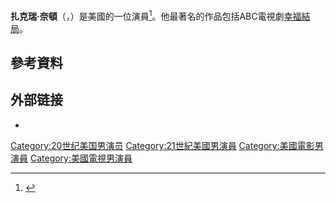 {{Infobox person
|image = Zachary Knighton 2010.jpg
|imagesize = 
| caption     =
|name = Zachary Knighton
|birth_date = {{Birth date and age|mf=yes|1978|10|25}}
|birth_place = 美國[[亞歷山德里亞_(維吉尼亞州)|亞歷山德里亞 (維吉尼亞州)]]
|birth_name = Zachary Andrew Knighton
|occupation = 演員
|yearsactive = 2000–現在
|spouse = Hang Knighton<br>(2008–2015; 1 child)
}}
'''扎克瑞·奈頓'''（{{lang-en|Zachary Knighton}}，{{bd|1978年|10月25日||}}）是美國的一位演員<ref name=sedn>{{Cite news|last=|first=|title=Stoppard's Mysterious, Romantic 'Arcadia' Set For Theatre Virginia|pages=|publisher=Richmond Times|date=1998-02-08|url=http://pqasb.pqarchiver.com/timesdispatch/access/25973356.html?dids=25973356:25973356&FMT=ABS&FMTS=ABS:FT&type=current&date=Feb+08%2C+1998&author=&pub=Richmond+Times+-+Dispatch&desc=STOPPARD'S+MYSTERIOUS%2C+ROMANTIC+%60ARCADIA'+SET+FOR+THEATREVIRGINIA&pqatl=google|accessdate=2010-11-07}}</ref>。他最著名的作品包括ABC電視劇[[幸福結局|幸福結局]]。

==參考資料==
{{Reflist}}

== 外部链接 ==
{{commons category|Zachary Knighton}}
*{{IMDb name|461149}}

{{Authority control}}

{{DEFAULTSORT:Knighton, Zachary}}
[[Category:20世纪美国男演员|Category:20世纪美国男演员]]
[[Category:21世紀美國男演員|Category:21世紀美國男演員]]
[[Category:美國電影男演員|Category:美國電影男演員]]
[[Category:美國電視男演員|Category:美國電視男演員]]